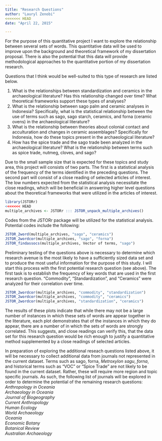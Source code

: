 ```yaml
---
title: "Research Questions"
author: "Lauryl Zenobi"
<<<<<<< HEAD
date: "April 22, 2015"

---
```


For the purpose of this quantitative project I want to explore the relationship between several sets of words. This quantitative data will be used to improve upon the background and theoretical framework of my dissertation proposal. There is also the potential that this data will provide methodological approaches to the quantitative portion of my dissertation research. 

Questions that I think would be well-suited to this type of research are listed below.

1. What is the relationships between standardization and ceramics in the archaeological literature? Has this relationship changed over time? What theoretical frameworks support these types of analyses?
2. What is the relationship between sago palm and ceramic analyses in Indonesia? Specifically, what is the statistical relationship between the use of terms such as sago, sago starch, ceramics, and forna (ceramic ovens) in the archaeological literature?
3. What is the relationship between theories about colonial contact and acculturation and changes in ceramic assemblages? Specifically for Indonesia, how do these topics present in the archaeological literature?
4. How has the spice trade and the sago trade been analyzed in the archaeological literature? What is the relationship between terms such as spice trade, nutmeg, cloves, and sago? 


Due to the small sample size that is expected for these topics and study area, this project will consists of two parts. The first is a statistical analysis of the frequency of the terms identified in the preceding questions. The second part will consist of a close reading of selected articles of interest. The low numbers expected from the statistical analysis necessitate the close readings, which will be beneficial in answering higher level questions about the theoretical frameworks that were utilized in the articles of interest. 


```r
library(JSTORr)
<<<<<<< HEAD
multiple_archives <- JSTORr ::: JSTOR_unpack_multiple_archives()
```

Codes from the JSTORr package will be utilized for the statistical analysis. Potential codes include the following:
```r
JSTOR_2word(multiple_archives, "sago", "ceramics")
JSTOR_2wordcor(multiple_archives, "sago", "forna")
JSTOR_findassocs(multiple_archives, Vector of terms, "sago")
```

Preliminary testing of the questions above is necessary to determine which research avenue is the most likely to have a sufficiently sized data set and to produce the most useful information for the purpose of this study. I will start this process with the first potential research question (see above). The first task is to establish the frequency of key words that are used in the first research question. "Commodity", "Standardization", and "Ceramics" were analyzed for their correlation over time. 

```r
JSTOR_2wordcor(multiple_archives, "commodity", "standardization")
JSTOR_2wordcor(multiple_archives, "commodity", "ceramics")
JSTOR_2wordcor(multiple_archives, "standardization", "ceramics")
```

The results of these plots indicate that while there may not be a large number of instances in which these sets of words are appear together in the literature, each plot demonstrates that of the instances in which they do appear, there are a number of in which the sets of words are strongly correlated. This suggests, and close readings can verify this, that the data set for this research question would be rich enough to justify a quantitative method supplemented by a close readings of selected articles. 

In preparation of exploring the additional reseach questions listed above, it will be necessary to collect additional data from journals not represented in the current dataset. Terms such as sago, forna, *Metroxylon sagu*, *forna*, and historical terms such as "VOC" or "Spice Trade" are not likely to be found in the current dataset. Rather, these will require more region and topic specific journals. As such, the following list of journals will be explored in order to determine the potential of the remaining research questions:
*Anthropology in Oceania*  
*Archaeology in Oceania*  
*Journal of Biogeography*  
*Current Anthropology*  
*Human Ecology*  
*World Archaeology*  
*Oceania*  
*Economic Botany*  
*Botanical Review*  
*Australian Archaeology*  
